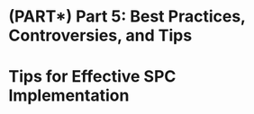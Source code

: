 # (PART\*) Part 5: Best Practices, Controversies, and Tips {-}

# Tips for Effective SPC Implementation